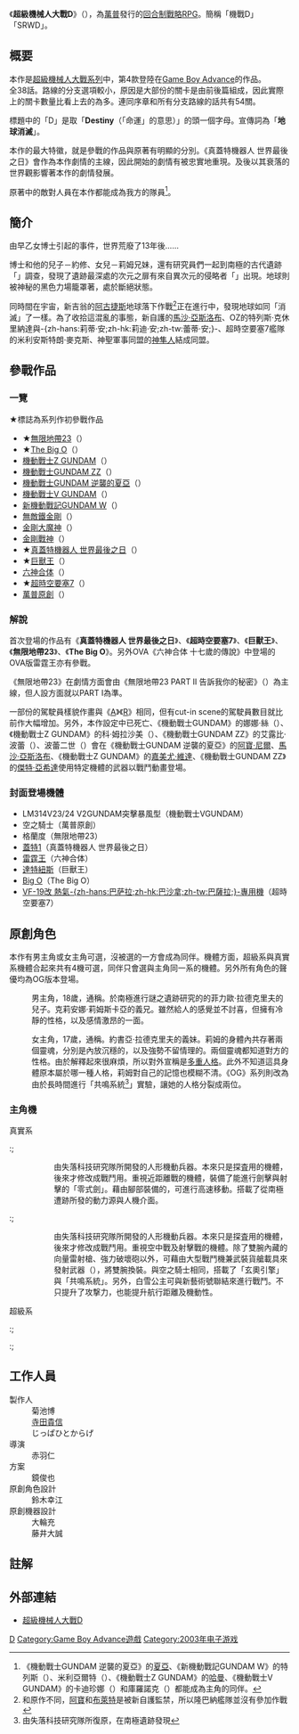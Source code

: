 {{noteTA
|G1=Anime|G2=GundamUC
|1=zh-hans:盖塔1;zh-hk:三一1號;zh-tw:蓋特1;
|2=zh-hk:六神合體GODMARS;zh-tw:雷霆王;
|3=zh-hans:托雷斯;zh-hk:杜魯斯;zh-tw:特列斯;
|4=zh-hans:托雷斯·卡塔罗尼亚;zh-hk:杜魯斯·國斯里達;zh-tw:特列斯·克休里納達;
}}
{{Infobox VG
| title = 超級機器人大戰D
| japanese = スーパーロボット大戦D
| image =[[File:Super_Robot_Wars_D.jpg|File:Super Robot Wars D.jpg]]
| caption =「超級機器人大戰D」的遊戲封面
| language =
| developer = エーアイ 
| publisher = [[萬普|萬普]]
| series =[[超級機械人大戰系列|超級機械人大戰系列]]
| released = 2003年8月8日
| genre = [[回合制|回合制]][[戰略|戰略]][[電子角色扮演遊戲|RPG]]
| modes = [[單人遊戲|單人遊戲]]
| platforms = [[Game_Boy_Advance|Game Boy Advance]]
}}
《'''超級機械人大戰D'''》（{{lang-ja|スーパーロボット大戦D}}），為[[萬普|萬普]]發行的[[回合制|回合制]][[戰略|戰略]][[電子角色扮演遊戲|RPG]]。簡稱「機戰D」「SRWD」。

==概要==
本作是[[超級機械人大戰系列|超級機械人大戰系列]]中，第4款登陸在[[Game_Boy_Advance|Game Boy Advance]]的作品。<br/>
全38話。路線的分支選項較小，原因是大部份的關卡是由前後篇組成，因此實際上的關卡數量比看上去的為多。連同序章和所有分支路線的話共有54關。

標題中的「D」是取「'''Destiny'''（「命運」的意思）」的頭一個字母。宣傳詞為「'''地球消滅'''」。

本作的最大特徽，就是參戰的作品與原著有明顯的分別。《真蓋特機器人 世界最後之日》會作為本作劇情的主線，因此開始的劇情有被忠實地重現。及後以其衰落的世界觀影響著本作的劇情發展。

原著中的敵對人員在本作都能成為我方的隊員<ref>《機動戰士GUNDAM 逆襲的夏亞》的[[馬沙·亞斯洛布|夏亞]]、《新機動戰記GUNDAM W》的特列斯（{{lang|ja|トレーズ}}）、米利亞爾特（{{lang|ja|ミリアルド}}）、《機動戰士Z GUNDAM》的[[哈曼·坎恩|哈曼]]、《機動戰士V GUNDAM》的卡迪珍娜（{{lang|ja|カテジナ}}）和庫羅諾克（{{lang|ja|クロノクル}}）都能成為主角的同伴。</ref>。

==簡介==
由早乙女博士引起的事件，世界荒廢了13年後……

{{nihongo|菲力歐·拉德克里夫|フェリオ・ラドクリフ}}博士和他的兒子－約修、女兒－莉姆兄妹，還有研究員們一起到南極的古代遺跡「{{nihongo|神話之門|ファブラ・フォレース}}」調查，發現了遺跡最深處的次元之扉有來自異次元的侵略者「{{nihongo|破滅|ルイーナ|Ruina}}」出現。地球則被神秘的黑色力場籠罩著，處於斷絕狀態。

同時間在宇宙，新吉翁的[[阿古捷斯|阿古捷斯]]地球落下作戰<ref>和原作不同，[[阿寶·尼爾|阿寶]]和[[布萊特·諾亞|布萊特]]是被新自護監禁，所以隆巴納艦隊並沒有參加作戰</ref>正在進行中，發現地球如同「消滅」了一樣。為了收拾這混亂的事態，新自護的[[馬沙·亞斯洛布|馬沙·亞斯洛布]]、OZ的特列斯·克休里納達與-{zh-hans:莉蒂·安;zh-hk:莉迪·安;zh-tw:蕾蒂·安;}-、超時空要塞7艦隊的米利安斯特朗·麥克斯、神聖軍事同盟的[[真蓋特機器人_世界最後之日#登場人物|神隼人]]結成同盟。

==參戰作品==
===一覽===
★標誌為系列作初參戰作品
*★[[無限地帶23|無限地帶23]]（{{lang|ja|メガゾーン23}}）
*★[[The_Big_O|The Big O]]（{{lang|ja|THE ビッグオー}}）
*[[機動戰士Z_GUNDAM|機動戰士Z GUNDAM]]（{{lang|ja|機動戦士Ζガンダム}}）
*[[機動戰士GUNDAM_ZZ|機動戰士GUNDAM ZZ]]（{{lang|ja|機動戦士ガンダムΖΖ}}）
*[[機動戰士GUNDAM_逆襲的夏亞|機動戰士GUNDAM 逆襲的夏亞]]（{{lang|ja|機動戦士ガンダム 逆襲のシャア}}）
*[[機動戰士V_GUNDAM|機動戰士V GUNDAM]]（{{lang|ja|機動戦士Vガンダム}}）
*[[新機動戰記GUNDAM_W|新機動戰記GUNDAM W]]（{{lang|ja|新機動戦記ガンダムW}}）
*[[無敵鐵金剛|無敵鐵金剛]]（{{lang|ja|マジンガーZ}}）
*[[金剛大魔神|金剛大魔神]]（{{lang|ja|グレートマジンガー}}）
*[[金剛戰神|金剛戰神]]（{{lang|ja|UFOロボ グレンダイザー}}）
*★[[真蓋特機器人_世界最後之日|真蓋特機器人 世界最後之日]]（{{lang|ja|真(チェンジ!!)ゲッターロボ 世界最後の日}}）
*★[[巨獸王|巨獸王]]（{{lang|ja|未来ロボ ダルタニアス}}）
*[[六神合体|六神合体]]（{{lang|ja|六神合体ゴッドマーズ}}）
*★[[超時空要塞7|超時空要塞7]]（{{lang|ja|マクロス7}}）
*[[萬普原創|萬普原創]]（{{lang|ja|バンプレストオリジナル}}）

===解說===
首次登場的作品有《'''真蓋特機器人 世界最後之日'''》、《'''超時空要塞7'''》、《'''巨獸王'''》、《'''無限地帶23'''》、《'''The Big O'''》。另外OVA《六神合体 十七歲的傳說》中登場的OVA版雷霆王亦有參戰。

《無限地帶23》在劇情方面會由《無限地帶23 PART II 告訴我你的秘密》（{{lang|ja|メガゾーン23 PART II 秘密く・だ・さ・い}}）為主線，但人設方面就以PART I為準。

一部份的駕駛員樣貌作畫與《[[超級機器人大戰A|A]]》《[[超級機器人大戰R|R]]》相同，但有cut-in scene的駕駛員數目就比前作大幅增加。另外，本作設定中已死亡、《機動戰士GUNDAM》的娜娜·絲（{{lang|ja|ララァ・スン}}）、《機動戰士Z GUNDAM》的科·姆拉沙美（{{lang|ja|フォウ・ムラサメ}}）、《機動戰士GUNDAM ZZ》的艾露比·波蕾（{{lang|ja|エルピー・プル}}）、波蕾二世（{{lang|ja|プルツー}}）會在《機動戰士GUNDAM 逆襲的夏亞》的[[阿寶·尼爾|阿寶·尼爾]]、[[馬沙·亞斯洛布|馬沙·亞斯洛布]]、《機動戰士Z GUNDAM》的[[嘉美尤·維達|嘉美尤·維達]]、《機動戰士GUNDAM ZZ》的[[傑特·亞希達|傑特·亞希達]]使用特定機體的武器以戰鬥動畫登場。

===封面登場機體===
*LM314V23/24 V2GUNDAM突擊暴風型（機動戰士VGUNDAM）
*空之騎士（萬普原創）
*格蘭度（無限地帶23）
*[[真蓋特機器人_世界最後之日#蓋特機器人|蓋特1]]（真蓋特機器人 世界最後之日）
*[[六神合體#六神合體GODMARS（雷霆王）|雷霆王]]（六神合体）
*[[巨獸王#登場機械|達特紐斯]]（巨獸王）
*[[The_Big_O#THE_Big系列|Big O]]（The Big O）
*[[YF-19/VF-19王者之劍#正式型號|VF-19改 熱氣-{zh-hans:巴萨拉;zh-hk:巴沙拿;zh-tw:巴薩拉;}-專用機]]（超時空要塞7）

==原創角色==
本作有男主角或女主角可選，沒被選的一方會成為同伴。機體方面，超級系與真實系機體合起來共有4機可選，同伴只會選與主角同一系的機體。另外所有角色的聲優均為OG版本登場。

;{{nihongo|約書亞·拉德克里夫|ジョシュア・ラドクリフ|[[聲優|聲優]]：[[中村悠一|中村悠一]]}}
: 男主角，18歲，通稱{{nihongo|約修|ジョッシュ}}。於南極進行謎之遺跡研究的{{nihongo|失落科技研究隊|リ・テクノロジスト}}的菲力歐·拉德克里夫的兒子。克莉安娜·莉姆斯卡亞的義兄。雖然給人的感覺並不討喜，但擁有冷靜的性格，以及感情激昂的一面。

;{{nihongo|克莉安娜·莉姆斯卡亞|クリアーナ・リムスカヤ|聲優：[[桑島法子|桑島法子]]}}
: 女主角，17歲，通稱{{nihongo|莉姆|リム}}。約書亞·拉德克里夫的義妹。莉姆的身體內共存著兩個靈魂，分別是內放沉穩的{{nihongo|克莉-{}-絲|クリス}}，以及強勢不留情理的{{nihongo|莉亞娜|リアナ}}。兩個靈魂都知道對方的性格。由於解釋起來很麻煩，所以對外宣稱是[[多重人格|多重人格]]。此外不知道這具身體原本屬於哪一種人格，莉姆對自己的記憶也模糊不清。《OG》系列則改為由於長時間進行「共鳴系統<ref>由失落科技研究隊所復原，在南極遺跡發現</ref>」實驗，讓她的人格分裂成兩位。

=== 主角機 ===
;真實系
:;{{nihongo|空之騎士|エール・シュヴァリアー|Aile Chevalier}}
::由失落科技研究隊所開發的人形機動兵器。本來只是探査用的機體，後來才修改成戰鬥用。重視近距離戰的機體，裝備了能進行劍擊與射擊的「零式劍」。藉由腳部裝備的{{nihongo|「重力浮板」|グラビティ・ボード}}，可進行高速移動。搭載了從南極遭跡所發的動力源{{nihongo|「玄奧引擎」|レース・アルカーナ}}與人機介面{{nihongo|「共鳴系統」|シュンパティア}}。

:;{{nihongo|白雪公主|ブランシュネージュ|Blanche Neige}}
::由失落科技研究隊所開發的人形機動兵器。本來只是探査用的機體，後來才修改成戰鬥用。重視空中戰及射擊戰的機體。除了雙腕內藏的向量雷射槍、強力破壞砲以外，可藉由大型戰鬥機兼武裝貨艙載具{{nihongo|「新藝術號」|アルスノーヴァ}}來發射武器（{{nihongo|矮人系列|ナン・シリーズ}}），將雙腕換裝。與空之騎士相同，搭載了「玄奧引擎」與「共鳴系統」。另外，白雪公主可與新藝術號聯結來進行戰鬥。不只提升了攻撃力，也能提升航行距離及機動性。

;超級系
:;{{nihongo|迦-{}-納多|ガナドゥール|Ganador}}
:;{{nihongo|斯特蕾嘉|ストレーガ|Strega}}

==工作人員==
; 製作人
: 菊池博
: [[寺田貴信|寺田貴信]]
: じっぱひとからげ
; 導演
: 赤羽仁
; 方案
: 鏡俊也
; 原創角色設計
: 鈴木幸江
; 原創機器設計
: 大輪充
: 藤井大誠

==註解==
{{reflist}}

==外部連結==
* [https://web.archive.org/web/20110925015337/http://www.nintendo.co.jp/n08/software/a6sj/index.html 超級機械人大戰D]

{{超級機器人大戰系列}}

{{DEFAULTSORT:Super Robot Wars D}}
[[Category:超级机器人大战系列电子游戏|D]]
[[Category:Game_Boy_Advance遊戲|Category:Game Boy Advance遊戲]]
[[Category:2003年电子游戏|Category:2003年电子游戏]]